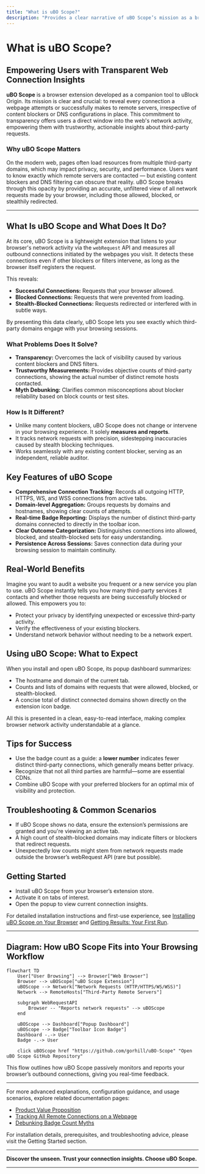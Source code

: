 ```yaml
---
title: "What is uBO Scope?"
description: "Provides a clear narrative of uBO Scope’s mission as a browser extension: to transparently reveal all attempted or successful connections to remote servers, regardless of content blocker or DNS configuration. Explains why this empowers users with trustworthy, actionable insights about third-party requests."
---
```


# What is uBO Scope?

## Empowering Users with Transparent Web Connection Insights

**uBO Scope** is a browser extension developed as a companion tool to uBlock Origin. Its mission is clear and crucial: to reveal every connection a webpage attempts or successfully makes to remote servers, irrespective of content blockers or DNS configurations in place. This commitment to transparency offers users a direct window into the web's network activity, empowering them with trustworthy, actionable insights about third-party requests.

### Why uBO Scope Matters

On the modern web, pages often load resources from multiple third-party domains, which may impact privacy, security, and performance. Users want to know exactly which remote servers are contacted — but existing content blockers and DNS filtering can obscure that reality. uBO Scope breaks through this opacity by providing an accurate, unfiltered view of all network requests made by your browser, including those allowed, blocked, or stealthily redirected.

---

## What Is uBO Scope and What Does It Do?

At its core, uBO Scope is a lightweight extension that listens to your browser's network activity via the `webRequest` API and measures all outbound connections initiated by the webpages you visit. It detects these connections even if other blockers or filters intervene, as long as the browser itself registers the request. 

This reveals:

- **Successful Connections:** Requests that your browser allowed.
- **Blocked Connections:** Requests that were prevented from loading.
- **Stealth-Blocked Connections:** Requests redirected or interfered with in subtle ways.

By presenting this data clearly, uBO Scope lets you see exactly which third-party domains engage with your browsing sessions.


### What Problems Does It Solve?

- **Transparency:** Overcomes the lack of visibility caused by various content blockers and DNS filters.
- **Trustworthy Measurements:** Provides objective counts of third-party connections, showing the actual number of distinct remote hosts contacted.
- **Myth Debunking:** Clarifies common misconceptions about blocker reliability based on block counts or test sites.


### How Is It Different?

- Unlike many content blockers, uBO Scope does not change or intervene in your browsing experience. It solely **measures and reports**.
- It tracks network requests with precision, sidestepping inaccuracies caused by stealth blocking techniques.
- Works seamlessly with any existing content blocker, serving as an independent, reliable auditor.


## Key Features of uBO Scope

- **Comprehensive Connection Tracking:** Records all outgoing HTTP, HTTPS, WS, and WSS connections from active tabs.
- **Domain-level Aggregation:** Groups requests by domains and hostnames, showing clear counts of attempts.
- **Real-time Badge Reporting:** Displays the number of distinct third-party domains connected to directly in the toolbar icon.
- **Clear Outcome Categorization:** Distinguishes connections into allowed, blocked, and stealth-blocked sets for easy understanding.
- **Persistence Across Sessions:** Saves connection data during your browsing session to maintain continuity.


## Real-World Benefits

Imagine you want to audit a website you frequent or a new service you plan to use. uBO Scope instantly tells you how many third-party services it contacts and whether those requests are being successfully blocked or allowed. This empowers you to:

- Protect your privacy by identifying unexpected or excessive third-party activity.
- Verify the effectiveness of your existing blockers.
- Understand network behavior without needing to be a network expert.


## Using uBO Scope: What to Expect

When you install and open uBO Scope, its popup dashboard summarizes:

- The hostname and domain of the current tab.
- Counts and lists of domains with requests that were allowed, blocked, or stealth-blocked.
- A concise total of distinct connected domains shown directly on the extension icon badge.

All this is presented in a clean, easy-to-read interface, making complex browser network activity understandable at a glance.


## Tips for Success

- Use the badge count as a guide: a **lower number** indicates fewer distinct third-party connections, which generally means better privacy.
- Recognize that not all third parties are harmful—some are essential CDNs.
- Combine uBO Scope with your preferred blockers for an optimal mix of visibility and protection.


## Troubleshooting & Common Scenarios

- If uBO Scope shows no data, ensure the extension’s permissions are granted and you're viewing an active tab.
- A high count of stealth-blocked domains may indicate filters or blockers that redirect requests.
- Unexpectedly low counts might stem from network requests made outside the browser’s webRequest API (rare but possible).


## Getting Started

- Install uBO Scope from your browser’s extension store.
- Activate it on tabs of interest.
- Open the popup to view current connection insights.

For detailed installation instructions and first-use experience, see [Installing uBO Scope on Your Browser](../getting-started/introduction-and-installation/installation-instructions) and [Getting Results: Your First Run](../getting-started/first-use-and-validation/first-run-experience).


---

## Diagram: How uBO Scope Fits into Your Browsing Workflow

```mermaid
flowchart TD
    User["User Browsing"] --> Browser["Web Browser"]
    Browser --> uBOScope["uBO Scope Extension"]
    uBOScope --> Network["Network Requests (HTTP/HTTPS/WS/WSS)"]
    Network --> RemoteHosts["Third-Party Remote Servers"]

    subgraph WebRequestAPI
        Browser -- "Reports network requests" --> uBOScope
    end

    uBOScope --> Dashboard["Popup Dashboard"]
    uBOScope --> Badge["Toolbar Icon Badge"]
    Dashboard -.-> User
    Badge -.-> User

    click uBOScope href "https://github.com/gorhill/uBO-Scope" "Open uBO Scope GitHub Repository"

```

This flow outlines how uBO Scope passively monitors and reports your browser’s outbound connections, giving you real-time feedback.


---

For more advanced explanations, configuration guidance, and usage scenarios, explore related documentation pages:

- [Product Value Proposition](/overview/introduction_value/value_proposition)
- [Tracking All Remote Connections on a Webpage](/guides/core-workflows/tracking-remote-connections)
- [Debunking Badge Count Myths](/guides/core-workflows/debunking-badge-count-myths)


For installation details, prerequisites, and troubleshooting advice, please visit the Getting Started section.

---

**Discover the unseen. Trust your connection insights. Choose uBO Scope.**

---